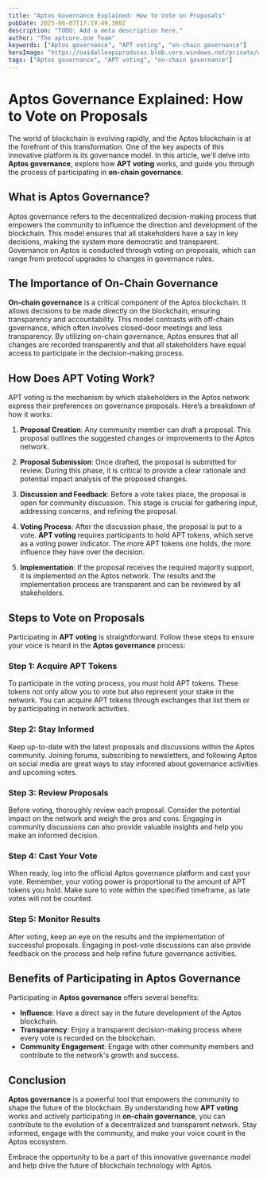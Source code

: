 ```yaml
---
title: "Aptos Governance Explained: How to Vote on Proposals"
pubDate: 2025-06-07T17:19:49.380Z
description: "TODO: Add a meta description here."
author: "The aptcore.one Team"
keywords: ["Aptos governance", "APT voting", "on-chain governance"]
heroImage: "https://oaidalleapiprodscus.blob.core.windows.net/private/org-EOEiwbNFtLod9y1uIkW9jztu/user-PDtfdocAN4valtU9JpgueBFR/img-zPyNZ31roLoo8i7zd5LpzE8X.png?st=2025-06-07T16%3A19%3A49Z&se=2025-06-07T18%3A19%3A49Z&sp=r&sv=2024-08-04&sr=b&rscd=inline&rsct=image/png&skoid=475fd488-6c59-44a5-9aa9-31c4db451bea&sktid=a48cca56-e6da-484e-a814-9c849652bcb3&skt=2025-06-07T10%3A21%3A22Z&ske=2025-06-08T10%3A21%3A22Z&sks=b&skv=2024-08-04&sig=pKRbtFh%2Bt7xWtJw%2Bdq0FWeQSOpmXliwvS80/dZXkBuQ%3D"
tags: ["Aptos governance", "APT voting", "on-chain governance"]
---
```


# Aptos Governance Explained: How to Vote on Proposals

The world of blockchain is evolving rapidly, and the Aptos blockchain is at the forefront of this transformation. One of the key aspects of this innovative platform is its governance model. In this article, we'll delve into **Aptos governance**, explore how **APT voting** works, and guide you through the process of participating in **on-chain governance**.

## What is Aptos Governance?

Aptos governance refers to the decentralized decision-making process that empowers the community to influence the direction and development of the blockchain. This model ensures that all stakeholders have a say in key decisions, making the system more democratic and transparent. Governance on Aptos is conducted through voting on proposals, which can range from protocol upgrades to changes in governance rules.

## The Importance of On-Chain Governance

**On-chain governance** is a critical component of the Aptos blockchain. It allows decisions to be made directly on the blockchain, ensuring transparency and accountability. This model contrasts with off-chain governance, which often involves closed-door meetings and less transparency. By utilizing on-chain governance, Aptos ensures that all changes are recorded transparently and that all stakeholders have equal access to participate in the decision-making process.

## How Does APT Voting Work?

APT voting is the mechanism by which stakeholders in the Aptos network express their preferences on governance proposals. Here’s a breakdown of how it works:

1. **Proposal Creation**: Any community member can draft a proposal. This proposal outlines the suggested changes or improvements to the Aptos network.
   
2. **Proposal Submission**: Once drafted, the proposal is submitted for review. During this phase, it is critical to provide a clear rationale and potential impact analysis of the proposed changes.
   
3. **Discussion and Feedback**: Before a vote takes place, the proposal is open for community discussion. This stage is crucial for gathering input, addressing concerns, and refining the proposal.

4. **Voting Process**: After the discussion phase, the proposal is put to a vote. **APT voting** requires participants to hold APT tokens, which serve as a voting power indicator. The more APT tokens one holds, the more influence they have over the decision.

5. **Implementation**: If the proposal receives the required majority support, it is implemented on the Aptos network. The results and the implementation process are transparent and can be reviewed by all stakeholders.

## Steps to Vote on Proposals

Participating in **APT voting** is straightforward. Follow these steps to ensure your voice is heard in the **Aptos governance** process:

### Step 1: Acquire APT Tokens

To participate in the voting process, you must hold APT tokens. These tokens not only allow you to vote but also represent your stake in the network. You can acquire APT tokens through exchanges that list them or by participating in network activities.

### Step 2: Stay Informed

Keep up-to-date with the latest proposals and discussions within the Aptos community. Joining forums, subscribing to newsletters, and following Aptos on social media are great ways to stay informed about governance activities and upcoming votes.

### Step 3: Review Proposals

Before voting, thoroughly review each proposal. Consider the potential impact on the network and weigh the pros and cons. Engaging in community discussions can also provide valuable insights and help you make an informed decision.

### Step 4: Cast Your Vote

When ready, log into the official Aptos governance platform and cast your vote. Remember, your voting power is proportional to the amount of APT tokens you hold. Make sure to vote within the specified timeframe, as late votes will not be counted.

### Step 5: Monitor Results

After voting, keep an eye on the results and the implementation of successful proposals. Engaging in post-vote discussions can also provide feedback on the process and help refine future governance activities.

## Benefits of Participating in Aptos Governance

Participating in **Aptos governance** offers several benefits:

- **Influence**: Have a direct say in the future development of the Aptos blockchain.
- **Transparency**: Enjoy a transparent decision-making process where every vote is recorded on the blockchain.
- **Community Engagement**: Engage with other community members and contribute to the network's growth and success.

## Conclusion

**Aptos governance** is a powerful tool that empowers the community to shape the future of the blockchain. By understanding how **APT voting** works and actively participating in **on-chain governance**, you can contribute to the evolution of a decentralized and transparent network. Stay informed, engage with the community, and make your voice count in the Aptos ecosystem.

Embrace the opportunity to be a part of this innovative governance model and help drive the future of blockchain technology with Aptos.